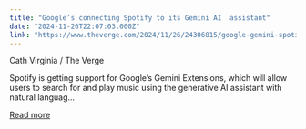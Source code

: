 ```yaml
---
title: "Google’s connecting Spotify to its Gemini AI  assistant"
date: "2024-11-26T22:07:03.000Z"
link: "https://www.theverge.com/2024/11/26/24306815/google-gemini-spotify-extension-rollout-android"
---
```


Cath Virginia / The Verge
    

  
Spotify is getting support for Google’s Gemini Extensions, which will allow users to search for and play music using the generative AI assistant with natural languag...

[Read more](https://www.theverge.com/2024/11/26/24306815/google-gemini-spotify-extension-rollout-android)
